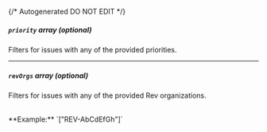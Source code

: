 {/* Autogenerated DO NOT EDIT  */}
##### `priority` _array (optional)_
Filters for issues with any of the provided priorities.

---
##### `revOrgs` _array (optional)_
Filters for issues with any of the provided Rev organizations.

<br/>
**Example:** `["REV-AbCdEfGh"]`


